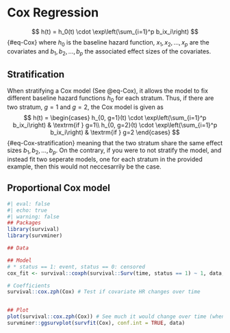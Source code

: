 # Cox Regression {#sec-Cox}

$$
h(t) = h_0(t) \cdot \exp\left(\sum_{i=1}^p b_ix_i\right)
$$ {#eq-Cox}
where $h_0$ is the baseline hazard function, $x_1,x_2,\dots,x_p$ are the covariates and $b_1,b_2,\dots,b_p$ the associated effect sizes of the covariates.

## Stratification
When stratifying a Cox model (See @eq-Cox), it allows the model to fix different baseline hazard functions $h_0$ for each stratum. Thus, if there are two stratum, $g=1$ and $g=2$, the Cox model is given as 
$$
h(t) = \begin{cases}
h_{0, g=1}(t) \cdot \exp\left(\sum_{i=1}^p b_ix_i\right) & \textrm{if } g=1\\
h_{0, g=2}(t) \cdot \exp\left(\sum_{i=1}^p b_ix_i\right) & \textrm{if } g=2
\end{cases}
$$ {#eq-Cox-stratification}
meaning that the two stratum share the same effect sizes $b_1,b_2,\dots,b_p$. On the contrary, if you were to not stratify the model, and instead fit two seperate models, one for each stratum in the provided example, then this would not neccesarrily be the case.

:::{#exm-Cox}
## Proportional Cox model
```r
#| eval: false
#| echo: true
#| warning: false
## Packages
library(survival)
library(survminer)

## Data

## Model
# * status == 1: event, status == 0: censored
cox_fit <- survival::coxph(survival::Surv(time, status == 1) ~ 1, data, ties = "breslow")

# Coefficients
survival::cox.zph(Cox) # Test if covariate HR changes over time


## Plot
plot(survival::cox.zph(Cox)) # See much it would change over time (when y=0, it would not change)
survminer::ggsurvplot(survfit(Cox), conf.int = TRUE, data)
```
:::